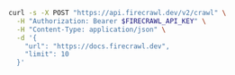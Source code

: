```bash cURL
curl -s -X POST "https://api.firecrawl.dev/v2/crawl" \
  -H "Authorization: Bearer $FIRECRAWL_API_KEY" \
  -H "Content-Type: application/json" \
  -d '{
    "url": "https://docs.firecrawl.dev",
    "limit": 10
  }'
```
